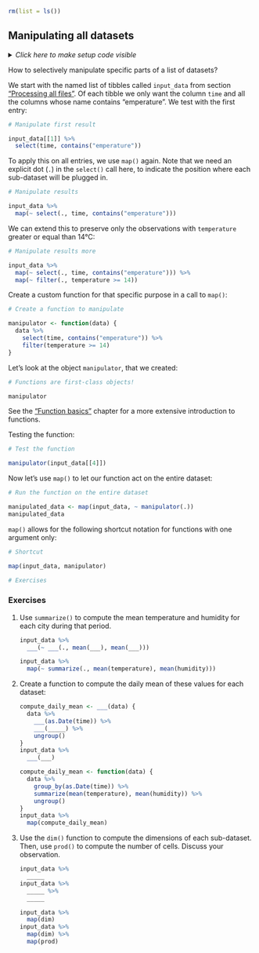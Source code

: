 ```r
rm(list = ls())
```


## Manipulating all datasets {#map_manip}

<details><summary>*Click here to make setup code visible*</summary>
```r
### Manipulating all datasets

```
```r
library(tidyverse)
library(here)

dict <- readxl::read_excel(here("data/cities.xlsx"))

input_data <-
  dict %>%
  select(city_code, weather_filename) %>%
  deframe() %>%
  map(~ readxl::read_excel(here(.)))
```
</details>

How to selectively manipulate specific parts of a list of datasets?

We start with the named list of tibbles called `input_data` from section ["Processing all files"](#map).
Of each tibble we only want the column `time` and all the columns whose name contains "emperature".
We test with the first entry:

```r
# Manipulate first result
```
```r
input_data[[1]] %>%
  select(time, contains("emperature"))
```

To apply this on all entries, we use `map()` again.
Note that we need an explicit dot (`.`) in the `select()` call here, to indicate the position where each sub-dataset will be plugged in.

```r
# Manipulate results
```
```r
input_data %>%
  map(~ select(., time, contains("emperature")))
```

We can extend this to preserve only the observations with `temperature` greater or equal than 14°C:

```r
# Manipulate results more
```
```r
input_data %>%
  map(~ select(., time, contains("emperature"))) %>%
  map(~ filter(., temperature >= 14))
```

Create a custom function for that specific purpose in a call to `map()`:

```r
# Create a function to manipulate
```
```r
manipulator <- function(data) {
  data %>%
    select(time, contains("emperature")) %>%
    filter(temperature >= 14)
}
```

Let's look at the object `manipulator`, that we created:

```r
# Functions are first-class objects!
```
```r
manipulator
```

See the ["Function basics"](#function-basics) chapter for a more extensive introduction to functions.

Testing the function:

```r
# Test the function
```
```r
manipulator(input_data[[4]])
```

Now let's use `map()` to let our function act on the entire dataset:

```r
# Run the function on the entire dataset
```
```r
manipulated_data <- map(input_data, ~ manipulator(.))
manipulated_data
```

`map()` allows for the following shortcut notation for functions with one argument only:

```r
# Shortcut
```
```r
map(input_data, manipulator)
```

```r
# Exercises
```

### Exercises

1. Use `summarize()` to compute the mean temperature and humidity for each city during that period.

    ```r
    input_data %>% 
      ___(~ ___(., mean(___), mean(___)))
    ```
    
    ```r
    input_data %>% 
      map(~ summarize(., mean(temperature), mean(humidity)))
    ```

1. Create a function to compute the daily mean of these values for each dataset:

    ```r
    compute_daily_mean <- ___(data) {
      data %>%
        ___(as.Date(time)) %>%
        ___(_____) %>%
        ungroup()
    }
    input_data %>% 
      ___(___)
    ```
    
    ```r
    compute_daily_mean <- function(data) {
      data %>% 
        group_by(as.Date(time)) %>% 
        summarize(mean(temperature), mean(humidity)) %>% 
        ungroup()
    }
    input_data %>% 
      map(compute_daily_mean)
    ```

1. Use the `dim()` function to compute the dimensions of each sub-dataset. Then, use `prod()` to compute the number of cells. Discuss your observation.

    ```r
    input_data %>% 
      _____
    input_data %>% 
      _____ %>% 
      _____
    ```
    
    ```r
    input_data %>% 
      map(dim)
    input_data %>% 
      map(dim) %>% 
      map(prod)
    ```
